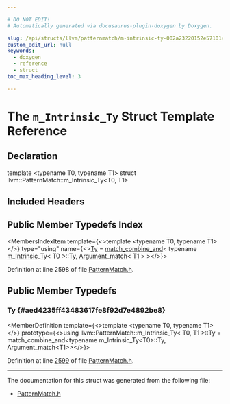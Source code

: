 ```yaml
---

# DO NOT EDIT!
# Automatically generated via docusaurus-plugin-doxygen by Doxygen.

slug: /api/structs/llvm/patternmatch/m-intrinsic-ty-002a23220152e571014533590c21fd80
custom_edit_url: null
keywords:
  - doxygen
  - reference
  - struct
toc_max_heading_level: 3

---
```





# The `m_Intrinsic_Ty` Struct Template Reference

<DoxygenPage pluginConfig={pluginConfig}>



## Declaration

<CodeBlock>template &lt;typename T0, typename T1&gt;
struct llvm::PatternMatch::m_Intrinsic_Ty&lt;T0, T1&gt;</CodeBlock>

## Included Headers

<IncludesList>
<IncludesListItem
  filePath="llvm/IR/PatternMatch.h"
  permalink="/docs/api/files/include/include/llvm/include/llvm/ir/patternmatch-h"
  isLocal="true" />
</IncludesList>

## Public Member Typedefs Index

<MembersIndex>

<MembersIndexItem
  template={<>template &lt;typename T0, typename T1&gt;</>}
  type="using"
  name={<><a href="#aed4235ff43483617fe8f92d7e4892be8">Ty</a> = <a href="/docs/api/structs/llvm/patternmatch/match-combine-and">match&#95;combine&#95;and</a>&lt; typename <a href="/docs/api/structs/llvm/patternmatch/m-intrinsic-ty">m&#95;Intrinsic&#95;Ty</a>&lt; T0 &gt;::Ty, <a href="/docs/api/structs/llvm/patternmatch/argument-match">Argument&#95;match</a>&lt; <a href="/docs/api/files/lib/lib/target/lib/target/mips/mips16isellowering-cpp/#ac16509a75e3d3fc46b9df1726be486ec">T1</a> &gt; &gt;</>}>
</MembersIndexItem>

</MembersIndex>


Definition at line 2598 of file <a href="/docs/api/files/include/include/llvm/include/llvm/ir/patternmatch-h">PatternMatch.h</a>.

<SectionDefinition>

## Public Member Typedefs

### Ty {#aed4235ff43483617fe8f92d7e4892be8}

<MemberDefinition
  template={<>template &lt;typename T0, typename T1&gt;</>}
  prototype={<>using llvm::PatternMatch::m&#95;Intrinsic&#95;Ty&lt; T0, T1 &gt;::Ty = 
      match&#95;combine&#95;and&lt;typename m&#95;Intrinsic&#95;Ty&lt;T0&gt;::Ty, Argument&#95;match&lt;T1&gt;&gt;</>}>

Definition at line <a href="/docs/api/files/include/include/llvm/include/llvm/ir/patternmatch-h/#l02599">2599</a> of file <a href="/docs/api/files/include/include/llvm/include/llvm/ir/patternmatch-h">PatternMatch.h</a>.
</MemberDefinition>

</SectionDefinition>

<hr/>

The documentation for this struct was generated from the following file:

<ul>
<li><a href="/docs/api/files/include/include/llvm/include/llvm/ir/patternmatch-h">PatternMatch.h</a></li>
</ul>

</DoxygenPage>
